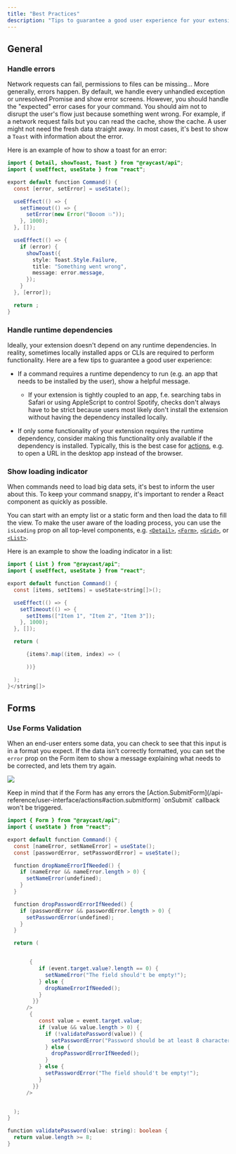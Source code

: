 ```yaml
---
title: "Best Practices"
description: "Tips to guarantee a good user experience for your extensions."
---
```


## General

### Handle errors

Network requests can fail, permissions to files can be missing… More generally, errors happen. By default, we handle every unhandled exception or unresolved Promise and show error screens. However, you should handle the "expected" error cases for your command. You should aim not to disrupt the user's flow just because something went wrong. For example, if a network request fails but you can read the cache, show the cache. A user might not need the fresh data straight away. In most cases, it's best to show a `Toast` with information about the error.

Here is an example of how to show a toast for an error:

```java
import { Detail, showToast, Toast } from "@raycast/api";
import { useEffect, useState } from "react";

export default function Command() {
  const [error, setError] = useState();

  useEffect(() => {
    setTimeout(() => {
      setError(new Error("Booom 💥"));
    }, 1000);
  }, []);

  useEffect(() => {
    if (error) {
      showToast({
        style: Toast.Style.Failure,
        title: "Something went wrong",
        message: error.message,
      });
    }
  }, [error]);

  return ;
}
```

### Handle runtime dependencies

Ideally, your extension doesn't depend on any runtime dependencies. In reality, sometimes locally installed apps or CLIs are required to perform functionality. Here are a few tips to guarantee a good user experience:

- If a command requires a runtime dependency to run (e.g. an app that needs to be installed by the user), show a helpful message.

  - If your extension is tightly coupled to an app, f.e. searching tabs in Safari or using AppleScript to control Spotify, checks don't always have to be strict because users most likely don't install the extension without having the dependency installed locally.

- If only some functionality of your extension requires the runtime dependency, consider making this functionality only available if the dependency is installed. Typically, this is the best case for [actions](/information/terminology#action), e.g. to open a URL in the desktop app instead of the browser.

### Show loading indicator

When commands need to load big data sets, it's best to inform the user about this. To keep your command snappy, it's important to render a React component as quickly as possible.

You can start with an empty list or a static form and then load the data to fill the view. To make the user aware of the loading process, you can use the `isLoading` prop on all top-level components, e.g. [`<Detail>`](/api-reference/user-interface/detail), [`<Form>`](/api-reference/user-interface/form), [`<Grid>`](/api-reference/user-interface/grid), or [`<List>`](/api-reference/user-interface/list).

Here is an example to show the loading indicator in a list:

```java
import { List } from "@raycast/api";
import { useEffect, useState } from "react";

export default function Command() {
  const [items, setItems] = useState<string[]>();

  useEffect(() => {
    setTimeout(() => {
      setItems(["Item 1", "Item 2", "Item 3"]);
    }, 1000);
  }, []);

  return (

      {items?.map((item, index) => (

      ))}

  );
}</string[]>
```

## Forms

### Use Forms Validation

When an end-user enters some data, you can check to see that this input is in a format you expect. If the data isn't correctly formatted, you can set the `error` prop on the Form item to show a message explaining what needs to be corrected, and lets them try again.

![](/images/information/form-validation.png)

<Info>
  Keep in mind that if the Form has any errors the
  [Action.SubmitForm](/api-reference/user-interface/actions#action.submitform)
  `onSubmit` callback won't be triggered.
</Info>

```java
import { Form } from "@raycast/api";
import { useState } from "react";

export default function Command() {
  const [nameError, setNameError] = useState();
  const [passwordError, setPasswordError] = useState();

  function dropNameErrorIfNeeded() {
    if (nameError && nameError.length > 0) {
      setNameError(undefined);
    }
  }

  function dropPasswordErrorIfNeeded() {
    if (passwordError && passwordError.length > 0) {
      setPasswordError(undefined);
    }
  }

  return (


       {
          if (event.target.value?.length == 0) {
            setNameError("The field should't be empty!");
          } else {
            dropNameErrorIfNeeded();
          }
        }}
      />
       {
          const value = event.target.value;
          if (value && value.length > 0) {
            if (!validatePassword(value)) {
              setPasswordError("Password should be at least 8 characters!");
            } else {
              dropPasswordErrorIfNeeded();
            }
          } else {
            setPasswordError("The field should't be empty!");
          }
        }}
      />


  );
}

function validatePassword(value: string): boolean {
  return value.length >= 8;
}
```
